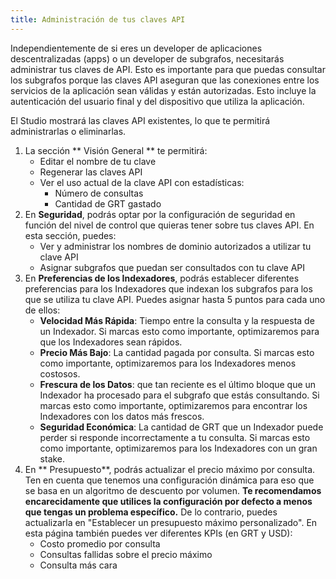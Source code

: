 ```yaml
---
title: Administración de tus claves API
---
```


Independientemente de si eres un developer de aplicaciones descentralizadas (apps) o un developer de subgrafos, necesitarás administrar tus claves de API. Esto es importante para que puedas consultar los subgrafos porque las claves API aseguran que las conexiones entre los servicios de la aplicación sean válidas y están autorizadas. Esto incluye la autenticación del usuario final y del dispositivo que utiliza la aplicación.

El Studio mostrará las claves API existentes, lo que te permitirá administrarlas o eliminarlas.

1. La sección ** Visión General ** te permitirá:
   - Editar el nombre de tu clave
   - Regenerar las claves API
   - Ver el uso actual de la clave API con estadísticas:
     - Número de consultas
     - Cantidad de GRT gastado
2. En **Seguridad**, podrás optar por la configuración de seguridad en función del nivel de control que quieras tener sobre tus claves API. En esta sección, puedes:
   - Ver y administrar los nombres de dominio autorizados a utilizar tu clave API
   - Asignar subgrafos que puedan ser consultados con tu clave API
3. En **Preferencias de los Indexadores**, podrás establecer diferentes preferencias para los Indexadores que indexan los subgrafos para los que se utiliza tu clave API. Puedes asignar hasta 5 puntos para cada uno de ellos:
   - **Velocidad Más Rápida**: Tiempo entre la consulta y la respuesta de un Indexador. Si marcas esto como importante, optimizaremos para que los Indexadores sean rápidos.
   - **Precio Más Bajo**: La cantidad pagada por consulta. Si marcas esto como importante, optimizaremos para los Indexadores menos costosos.
   - **Frescura de los Datos**: que tan reciente es el último bloque que un Indexador ha procesado para el subgrafo que estás consultando. Si marcas esto como importante, optimizaremos para encontrar los Indexadores con los datos más frescos.
   - **Seguridad Económica**: La cantidad de GRT que un Indexador puede perder si responde incorrectamente a tu consulta. Si marcas esto como importante, optimizaremos para los Indexadores con un gran stake.
4. En ** Presupuesto**, podrás actualizar el precio máximo por consulta. Ten en cuenta que tenemos una configuración dinámica para eso que se basa en un algoritmo de descuento por volumen. **Te recomendamos encarecidamente que utilices la configuración por defecto a menos que tengas un problema específico.** De lo contrario, puedes actualizarla en "Establecer un presupuesto máximo personalizado". En esta página también puedes ver diferentes KPIs (en GRT y USD):
   - Costo promedio por consulta
   - Consultas fallidas sobre el precio máximo
   - Consulta más cara

